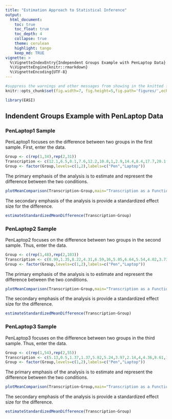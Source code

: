 ```yaml
---
title: "Estimation Approach to Statistical Inference"
output:
  html_document:
    toc: true
    toc_float: true
    toc_depth: 4
    collapse: true
    theme: cerulean
    highlight: tango
    keep_md: TRUE
vignette: >
  %\VignetteIndexEntry{Independent Groups Example with PenLaptop Data}
  %\VignetteEngine{knitr::rmarkdown}
  %\VignetteEncoding{UTF-8}
---
```


```r
#suppress the warnings and other messages from showing in the knitted file.
knitr::opts_chunk$set(fig.width=7, fig.height=5,fig.path='figures/',echo=TRUE,warning=FALSE,message=FALSE)
```

```r
library(EASI)
```

## Indendent Groups Example with PenLaptop Data

### PenLaptop1 Sample

PenLaptop1 focuses on the difference between two groups in the first sample. First, enter the data.

```r
Group <- c(rep(1,34),rep(2,31))
Transcription <- c(12.1,6.5,8.1,7.6,12.2,10.8,1,2.9,14.4,8.4,17.7,20.1,2.1,11.1,11.2,10.7,1.9,5.2,9.7,5.2,2.4,7.1,8.7,8,11.3,8.5,9.1,4.5,9.2,13.3,18.3,2.8,5.1,12.4,13.7,21.1,15.2,30.4,12.8,9.6,9.3,17.7,15.4,8.7,12.8,10.6,5.1,16.7,17.7,8.7,26.4,18,19,16.9,18.8,8.5,1.2,11.5,21.4,10.3,9,12.8,12,34.7,4.1)
Group <- factor(Group,levels=c(1,2),labels=c("Pen","Laptop"))
```

The primary emphasis of the analysis is to estimate and represent the difference between the two conditions.

```r
plotMeanComparison(Transcription~Group,main="Transcription as a Function of Note Taking",ylab="Transcription %")
```

The secondary emphasis of the analysis is provide a standardized effect size for the difference.

```r
estimateStandardizedMeanDifference(Transcription~Group)
```

### PenLaptop2 Sample

PenLaptop2 focuses on the difference between two groups in the second sample. Thus, enter the data.

```r
Group <- c(rep(1,48),rep(2,103))
Transcription <- c(8.99,1.35,8.22,4.31,6.59,16,5.85,6.64,5.54,4.02,3.73,3.81,13.33,5.31,18.03,5.44,7.06,15.38,4.55,12.5,1.33,4.21,6.63,5.56,2.67,5.29,18.18,10.48,4.04,2.94,2.84,3.55,6.25,10.23,1,8,4.69,5.17,5.63,10.12,13.21,8.38,3.82,3.7,7.83,3.66,9.06,5.16,24.82,11.76,12.72,14.19,10.86,20.09,7.66,15.72,15.96,11.27,12.5,5.92,8.71,9.31,20.89,15.49,17.68,12.21,8,13.43,19.63,18.08,8.16,10,16.05,5.19,10.14,2.37,9.64,20,14.45,12.41,3.57,4.78,17.83,7.97,13.18,13.64,10.19,15.89,6.6,7.81,10.9,21.63,6.36,16.96,8.4,7.75,8.79,9.77,10.22,8.28,21.43,6.25,10.61,3.41,15.29,10.28,18.9,17.69,9.28,27.03,7.69,8.29,15.85,22.54,10.77,0.56,9.82,14.2,11.11,16.14,4.41,5.97,18.42,16.9,7.14,16.85,1.92,9.57,23.69,22.64,9.92,8.98,11.23,9.17,14.29,12.95,13.74,9.66,11.43,11.35,6.25,9.45,13.39,4.07,11.4,11.51,12.88,5.64,7.78,26.77,12.69)
Group <- factor(Group,levels=c(1,2),labels=c("Pen","Laptop"))
```

The primary emphasis of the analysis is to estimate and represent the difference between the two conditions.

```r
plotMeanComparison(Transcription~Group,main="Transcription as a Function of Note Taking",ylab="Transcription %")
```

The secondary emphasis of the analysis is provide a standardized effect size for the difference.

```r
estimateStandardizedMeanDifference(Transcription~Group)
```

### PenLaptop3 Sample

PenLaptop3 focuses on the difference between two groups in the third sample. Thus, enter the data.

```r
Group <- c(rep(1,54),rep(2,55))
Transcription <- c(5.13,0.5,1.37,1.37,5.82,5.24,3.97,2.14,4,4.36,8.61,1.26,4.95,6.7,8.59,8.18,8.91,4.51,3.01,3.13,6.43,5.32,1.19,4.52,2.61,3.61,4.97,0.34,5.38,0,6.2,2.44,1.96,1.19,6.42,2.55,2.26,3.66,2.75,6.3,1.63,3.29,6.09,2.55,9.09,3.49,9.98,1.11,1.75,6.23,8.78,4.82,2.15,2.82,4.62,14.95,5.24,15.28,13.93,8.04,21.81,11.36,18.41,11.39,22.61,19.91,11.33,16.31,6.95,9.9,11.06,10.71,15.32,16.5,24.98,4.8,10.5,5.26,9.2,13.9,13.39,7.78,13.82,3.2,5.65,11.3,9.61,6.23,5.91,17.86,2.07,20.21,23.86,13.28,5.86,11.71,12.69,10.86,7.12,8.33,2.44,9.86,22.53,13.2,11.89,7.47,14.16,7.11,5.52)
Group <- factor(Group,levels=c(1,2),labels=c("Pen","Laptop"))
```

The primary emphasis of the analysis is to estimate and represent the difference between the two conditions.

```r
plotMeanComparison(Transcription~Group,main="Transcription as a Function of Note Taking",ylab="Transcription %")
```

The secondary emphasis of the analysis is provide a standardized effect size for the difference.

```r
estimateStandardizedMeanDifference(Transcription~Group)
```
